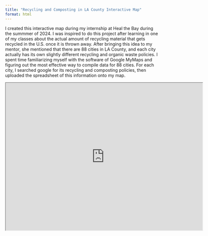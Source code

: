 ```yaml
---
title: "Recycling and Composting in LA County Interactive Map"
format: html
---
```


I created this interactive map during my internship at Heal the Bay during the summmer of 2024. I was inspired to do this project after learning in one of my classes about the actual amount of recycling material that gets recycled in the U.S. once it is thrown away. After bringing this idea to my mentor, she mentioned that there are 88 cities in LA County, and each city actually has its own slightly different recycling and organic waste policies. I spent time familiarizing myself with the software of Google MyMaps and figuring out the most effective way to compile data for 88 cities. For each city, I searched google for its recycling and composting policies, then uploaded the spreadsheet of this information onto my map. 

<iframe src="https://www.google.com/maps/d/embed?mid=18-E_hdalgC9eUqHLC0sk_CeFbZnLQkg&ehbc=2E312F" width="640" height="480"></iframe>
